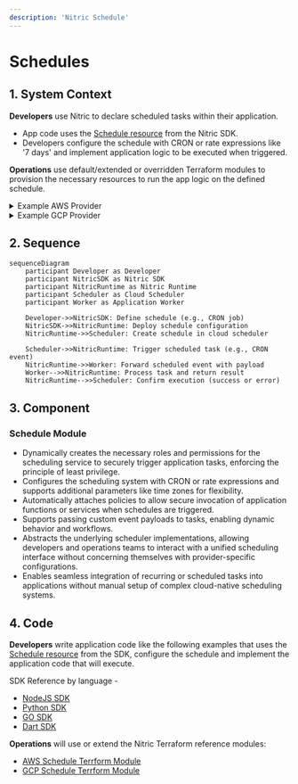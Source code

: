 ```yaml
---
description: 'Nitric Schedule'
---
```


# Schedules

## 1. System Context

**Developers** use Nitric to declare scheduled tasks within their application.

- App code uses the [Schedule resource](/schedules) from the Nitric SDK.
- Developers configure the schedule with CRON or rate expressions like '7 days' and implement application logic to be executed when triggered.

**Operations** use default/extended or overridden Terraform modules to provision the necessary resources to run the app logic on the defined schedule.

<details>
  <summary>Example AWS Provider</summary>

- **Lambda function** is deployed as a packaged container image uploaded to an Amazon Elastic Container Registry (Amazon ECR).
- **AWS EventBridge** is used to schedule and trigger Lambda functions.
- **AWS IAM** provides the role/policies allowing EventBridge to invoke the Lambda functions securely.

```mermaid
flowchart TD
    Developer["Developer"]
    Operations["Operations"]
    App["nitric up"]
    EventBridge["EventBridge<br>(AWS Scheduler)"]
    Lambda["AWS Lambda<br>Deployed function(s)"]
    IAM["AWS IAM"]

    Developer -->|Code| App
    Operations -->|Terraform| App
    App -->|Create AWS schedules| EventBridge
    App -->|Create AWS IAM Roles / Policies| IAM
    EventBridge -->|Invokes| Lambda
    IAM -->|Attach Policy| Lambda
    App -->|Deploy Container App| Lambda

classDef default line-height:1;
classDef edgeLabel line-height:2;
```

</details>
<details>
  <summary>Example GCP Provider</summary>

- **Google Cloud Run** is deployed as a container image stored in **Google Artifact Registry (GCR)**.
- **Google Cloud Scheduler** is used to schedule and trigger **Google Cloud Run** functions via an HTTP trigger.
- **Google IAM** provides the role/policies allowing **Cloud Scheduler** to invoke the **Cloud Run** service securely.

```mermaid
flowchart TD
    Developer["Developer"]
    Operations["Operations"]
    App["nitric up"]
    CloudScheduler["Cloud Scheduler<br>(GCP Scheduler)"]
    CloudRun["Google Cloud Run<br>Deployed function(s)"]
    IAM["Google IAM"]

    Developer -->|Code| App
    Operations -->|Terraform| App
    App -->|Create GCP schedules| CloudScheduler
    App -->|Create GCP IAM Roles / Policies| IAM
    CloudScheduler -->|Invokes| CloudRun
    IAM -->|Attach Policy| CloudRun
    App -->|Deploy Container App| CloudRun

classDef default line-height:1;
classDef edgeLabel line-height:2;
```

</details>

## 2. Sequence

```mermaid
sequenceDiagram
    participant Developer as Developer
    participant NitricSDK as Nitric SDK
    participant NitricRuntime as Nitric Runtime
    participant Scheduler as Cloud Scheduler
    participant Worker as Application Worker

    Developer->>NitricSDK: Define schedule (e.g., CRON job)
    NitricSDK->>NitricRuntime: Deploy schedule configuration
    NitricRuntime->>Scheduler: Create schedule in cloud scheduler

    Scheduler->>NitricRuntime: Trigger scheduled task (e.g., CRON event)
    NitricRuntime->>Worker: Forward scheduled event with payload
    Worker-->>NitricRuntime: Process task and return result
    NitricRuntime-->>Scheduler: Confirm execution (success or error)
```

## 3. Component

### Schedule Module

- Dynamically creates the necessary roles and permissions for the scheduling service to securely trigger application tasks, enforcing the principle of least privilege.
- Configures the scheduling system with CRON or rate expressions and supports additional parameters like time zones for flexibility.
- Automatically attaches policies to allow secure invocation of application functions or services when schedules are triggered.
- Supports passing custom event payloads to tasks, enabling dynamic behavior and workflows.
- Abstracts the underlying scheduler implementations, allowing developers and operations teams to interact with a unified scheduling interface without concerning themselves with provider-specific configurations.
- Enables seamless integration of recurring or scheduled tasks into applications without manual setup of complex cloud-native scheduling systems.

## 4. Code

**Developers** write application code like the following examples that uses the [Schedule resource](/schedules) from the SDK, configure the schedule and implement the application code that will execute.

SDK Reference by language -

- [NodeJS SDK](/reference/nodejs/schedule/schedule)
- [Python SDK](/reference/python/schedule/schedule)
- [GO SDK](/reference/go/schedule/schedule)
- [Dart SDK](/reference/dart/schedule/schedule)

**Operations** will use or extend the Nitric Terraform reference modules:

- [AWS Schedule Terrform Module](https://github.com/nitrictech/nitric/blob/main/cloud/aws/deploytf/.nitric/modules/schedule/main.tf)
- [GCP Schedule Terrform Module](https://github.com/nitrictech/nitric/blob/main/cloud/gcp/deploytf/.nitric/modules/schedule/main.tf)
